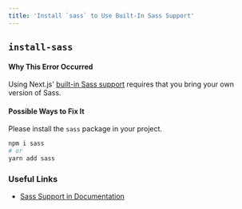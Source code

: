 ```yaml
---
title: 'Install `sass` to Use Built-In Sass Support'
---
```


## `install-sass`

#### Why This Error Occurred

Using Next.js' [built-in Sass support](/docs/basic-features/built-in-css-support#sass-support) requires that you bring your own version of Sass.

#### Possible Ways to Fix It

Please install the `sass` package in your project.

```bash filename="Terminal"
npm i sass
# or
yarn add sass
```

### Useful Links

- [Sass Support in Documentation](/docs/basic-features/built-in-css-support#sass-support)
